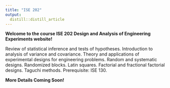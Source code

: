 ```yaml
---
title: "ISE 202"
output: 
  distill::distill_article
---
```





**Welcome to the course ISE 202 Design and Analysis of Engineering Experiments website!**

Review of statistical inference and tests of hypotheses. Introduction to analysis of variance and covariance. Theory and applications of experimental designs for engineering problems. Random and systematic designs. Randomized blocks. Latin squares. Factorial and fractional factorial designs. Taguchi methods. Prerequisite: ISE 130.  

**More Details Coming Soon!**